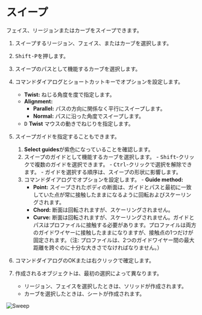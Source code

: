 
# スイープ

<Reference shortcut="Shift-P" command="Sweep" button="コマンドバー右" />

フェイス、リージョンまたはカーブをスイープできます。

1. スイープするリージョン、フェイス、またはカーブを選択します。
2. <kbd>Shift-P</kbd>を押します。
3. スイープのパスとして機能するカーブを選択します。
4. コマンドダイアログとショートカットキーでオプションを設定します。
    - **Twist:**  ねじる角度を度で指定します。
    - **Alignment:**
      - **Parallel:** パスの方向に関係なく平行にスイープします。 
      - **Normal:** パスに沿った角度でスイープします。    
    - <kbd>D</kbd> **Twist** マウスの動きでねじりを指定します。
5. スイープガイドを指定することもできます。
      1. **Select guides**が紫色になっていることを確認します。
      2. スイープのガイドとして機能するカーブを選択します。
        - <kbd>Shift</kbd>-クリックで複数のガイドを選択できます。
        - <kbd>Ctrl</kbd>-クリックで選択を解除できます。
        - ガイドを選択する順序は、スイープの形状に影響します。
      3. コマンドダイアログでオプションを設定します。
        - **Guide method:**
          - **Point:** スイープされたボディの断面は、ガイドとパスと最初に一致していた点が常に接触したままになるように回転およびスケーリングされます。
          - **Chord:**  断面は回転されますが、スケーリングされません。
          - **Curve:** 断面は回転されますが、スケーリングされません。ガイドとパスはプロファイルに接触する必要があります。プロファイルは両方のガイドワイヤーに接触したままになりますが、接触点の1つだけが固定されます。（注: プロファイルは、2つのガイドワイヤー間の最大距離を跨ぐのに十分な大きさでなければなりません。）
6. コマンドダイアログのOKまたは右クリックで確定します。

7. 作成されるオブジェクトは、最初の選択によって異なります。
    - リージョン、フェイスを選択したときは、ソリッドが作成されます。
    - カーブを選択したときは、シートが作成されます。

![Sweep](/img/sweep.gif)
